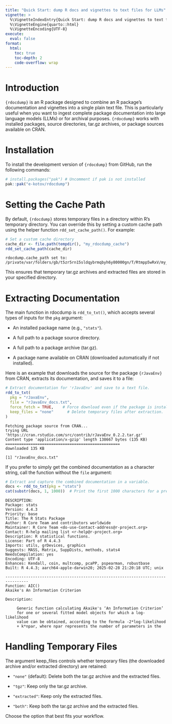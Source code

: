 ```yaml
---
title: "Quick Start: dump R docs and vignettes to text files for LLMs"
vignette: >
  %\VignetteIndexEntry{Quick Start: dump R docs and vignettes to text files for LLMs}
  %\VignetteEngine{quarto::html}
  %\VignetteEncoding{UTF-8}
execute:
  eval: false
format:
  html:
    toc: true
    toc-depth: 2
    code-overflow: wrap
---
```


# Introduction

`{rdocdump}` is an R package designed to combine an R package’s documentation and vignettes into a single plain text file. This is particularly useful when you want to ingest complete package documentation into large language models (LLMs) or for archival purposes. `{rdocdump}` works with installed packages, source directories, tar.gz archives, or package sources available on CRAN.

# Installation

To install the development version of `{rdocdump}` from GitHub, run the following commands:

```r
# install.packages("pak") # Uncomment if pak is not installed
pak::pak("e-kotov/rdocdump")
```

# Setting the Cache Path

By default, `{rdocdump}` stores temporary files in a directory within R’s temporary directory. You can override this by setting a custom cache path using the helper function `rdd_set_cache_path()`. For example:

```r
# Set a custom cache directory
cache_dir <- file.path(tempdir(), "my_rdocdump_cache")
rdd_set_cache_path(cache_dir)
```

```
rdocdump.cache_path set to: /private/var/folders/gb/t5zr5rn15sldqybrmqbyh6y80000gn/T/Rtmpp5wRxV/my_rdocdump_cache
```

This ensures that temporary tar.gz archives and extracted files are stored in your specified directory.

# Extracting Documentation

The main function in rdocdump is `rdd_to_txt()`, which accepts several types of inputs for the `pkg` argument:

- An installed package name (e.g., `"stats"`).

- A full path to a package source directory.

- A full path to a package archive (tar.gz).

- A package name available on CRAN (downloaded automatically if not installed).

Here is an example that downloads the source for the package `{rJavaEnv}` from CRAN, extracts its documentation, and saves it to a file:

```r
# Extract documentation for 'rJavaEnv' and save to a text file.
rdd_to_txt(
  pkg = "rJavaEnv",
  file = "rJavaEnv_docs.txt",
  force_fetch = TRUE,    # Force download even if the package is installed.
  keep_files = "none"      # Delete temporary files after extraction.
)
```

```
Fetching package source from CRAN...
trying URL 'https://cran.rstudio.com/src/contrib/rJavaEnv_0.2.2.tar.gz'
Content type 'application/x-gzip' length 138667 bytes (135 KB)
==================================================
downloaded 135 KB

[1] "rJavaEnv_docs.txt"
```

If you prefer to simply get the combined documentation as a character string, call the function without the `file` argument:

```r
# Extract and capture the combined documentation in a variable.
docs <- rdd_to_txt(pkg = "stats")
cat(substr(docs, 1, 1000))  # Print the first 1000 characters for a preview.
```

```
DESCRIPTION:
Package: stats
Version: 4.4.3
Priority: base
Title: The R Stats Package
Author: R Core Team and contributors worldwide
Maintainer: R Core Team <do-use-Contact-address@r-project.org>
Contact: R-help mailing list <r-help@r-project.org>
Description: R statistical functions.
License: Part of R 4.4.3
Imports: utils, grDevices, graphics
Suggests: MASS, Matrix, SuppDists, methods, stats4
NeedsCompilation: yes
Encoding: UTF-8
Enhances: Kendall, coin, multcomp, pcaPP, pspearman, robustbase
Built: R 4.4.3; aarch64-apple-darwin20; 2025-02-28 21:20:18 UTC; unix

--------------------------------------------------------------------------------
Function: AIC()
Akaike's An Information Criterion

Description:

     Generic function calculating Akaike's ‘An Information Criterion’
     for one or several fitted model objects for which a log-likelihood
     value can be obtained, according to the formula -2*log-likelihood
     + k*npar, where npar represents the number of parameters in the
```

# Handling Temporary Files

The argument keep_files controls whether temporary files (the downloaded archive and/or extracted directory) are retained:

- `"none"` (default): Delete both the tar.gz archive and the extracted files.

- `"tgz"`: Keep only the tar.gz archive.

- `"extracted"`: Keep only the extracted files.

- `"both"`: Keep both the tar.gz archive and the extracted files.

Choose the option that best fits your workflow.
